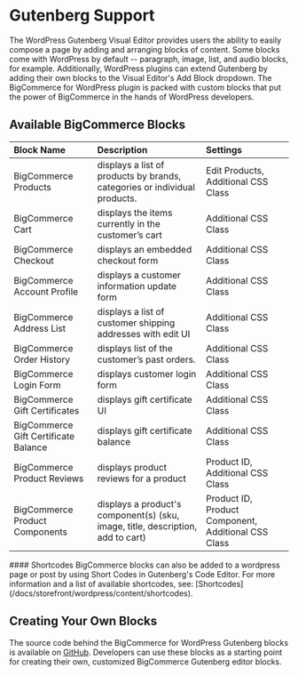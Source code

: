 # Gutenberg Support

The WordPress Gutenberg Visual Editor provides users the ability to easily compose a page by adding and arranging blocks of content. Some blocks come with WordPress by default -- paragraph, image, list, and audio blocks, for example. Additionally, WordPress plugins can extend Gutenberg by adding their own blocks to the Visual Editor's Add Block dropdown. The BigCommerce for WordPress plugin is packed with custom blocks that put the power of BigCommerce in the hands of WordPress developers.

## Available BigCommerce Blocks

| Block Name| Description| Settings|
|:--|:--|:--|
| BigCommerce Products| displays a list of products by brands, categories or individual products.| Edit Products, Additional CSS Class                 |
| BigCommerce Cart                     | displays the items currently in the customer’s cart                             | Additional CSS Class                                |
| BigCommerce Checkout                 | displays an embedded checkout form                                              | Additional CSS Class                                |
| BigCommerce Account Profile          | displays a customer information update form                                     | Additional CSS Class                                |
| BigCommerce Address List             | displays a list of customer shipping addresses with edit UI                     | Additional CSS Class                                |
| BigCommerce Order History            | displays list of the customer’s past orders.                                    | Additional CSS Class                                |
| BigCommerce Login Form               | displays customer login form                                                    | Additional CSS Class                                |
| BigCommerce Gift Certificates        | displays gift certificate UI                                                    | Additional CSS Class                                |
| BigCommerce Gift Certificate Balance | displays gift certificate balance                                               | Additional CSS Class                                |
| BigCommerce Product Reviews          | displays product reviews for a product                                          | Product ID, Additional CSS Class                    |
| BigCommerce Product Components       | displays a product's component(s) (sku, image, title, description, add to cart) | Product ID, Product Component, Additional CSS Class |

<Callout type="info">
  #### Shortcodes
  BigCommerce blocks can also be added to a wordpress page or post by using Short Codes in Gutenberg's Code Editor. For more information and a list of available shortcodes, see: [Shortcodes](/docs/storefront/wordpress/content/shortcodes).
</Callout>

## Creating Your Own Blocks

The source code behind the BigCommerce for WordPress Gutenberg blocks is available on [GitHub](https://github.com/bigcommerce/bigcommerce-for-wordpress/tree/master/src/BigCommerce/Editor/Gutenberg/Blocks). Developers can use these blocks as a starting point for creating their own, customized BigCommerce Gutenberg editor blocks.
